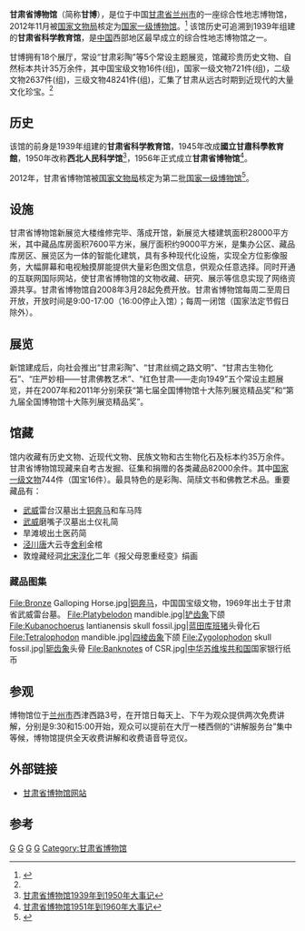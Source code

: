 {{Infobox Museum
 |name          = 甘肃省博物馆
 |image         = New Exhibition Building of the Gansu Provincial Museum.jpg
 |imagesize     = 200
 |caption       = 甘肃省博物馆新展览大楼
 |map_type      = 
 |map_caption   = 
 |latitude      = 
 |longitude     = 
 |established   = 1939年（甘肃省科学教育馆）<br>1956年（甘肃省博物馆）
 |dissolved     = 
 |location      = [[中国|中国]][[甘肃省|甘肃省]][[兰州市|兰州市]][[七里河区|七里河区]]西津西路3号
 |type          = 综合性地志博物馆
 |visitors      = 
 |director      = 
 |curator       = 俄军
 |publictransit = 
 |website       = http://www.gansumuseum.com/
}}
'''甘肃省博物馆'''（简称'''甘博'''），是位于中国[[甘肃省|甘肃省]][[兰州市|兰州市]]的一座综合性地志博物馆，2012年11月被[[国家文物局|国家文物局]]核定为[[国家一级博物馆|国家一级博物馆]]。<ref name=gbjj>{{citeweb |url=http://www.gov.cn/zwgk/2012-12/07/content_2285163.htm |title=关于发布第二批国家一级博物馆名单的通知 |publisher=中国政府网 |date=2012-12-07 |access-date=2013-11-29 |archive-date=2016-12-20 |archive-url=https://web.archive.org/web/20161220083054/http://www.gov.cn/zwgk/2012-12/07/content_2285163.htm |dead-url=no }}</ref>
该馆历史可追溯到1939年组建的'''甘肃省科学教育馆'''，是[[中国|中国]]西部地区最早成立的综合性地志博物馆之一。

甘博拥有18个展厅，常设“甘肃彩陶”等5个常设主题展览，馆藏珍贵历史文物、自然标本共计35万余件，其中国宝级文物16件(组)，国家一级文物721件(组)，二级文物2637件(组)，三级文物48241件(组)，汇集了甘肃从远古时期到近现代的大量文化珍宝。<ref name=gbjj/>

== 历史 ==
该馆的前身是1939年组建的'''甘肃省科学教育馆'''，1945年改成'''國立甘肅科學教育館'''，1950年改称'''西北人民科学馆'''<ref>[http://www.gansumuseum.com/Gbgl/gbdsjDetail.aspx?AT_ID=43 甘肃省博物馆1939年到1950年大事记]{{Dead link|date=2019年6月 |bot=InternetArchiveBot |fix-attempted=yes }}</ref>，1956年正式成立'''甘肃省博物馆'''<ref>[http://www.gansumuseum.com/Gbgl/gbdsjDetail.aspx?AT_ID=44 甘肃省博物馆1951年到1960年大事记]{{Dead link|date=2019年6月 |bot=InternetArchiveBot |fix-attempted=yes }}</ref>。

2012年，甘肃省博物馆被[[国家文物局|国家文物局]]核定为第二批[[国家一级博物馆|国家一级博物馆]]<ref>{{Cite web |url = http://www.gov.cn/zwgk/2012-12/07/content_2285163.htm |title = 关于发布第二批国家一级博物馆名单的通知（文物博函〔2012〕2237号） |author =  |date = 2012-12-07 |publisher = 中国政府网 |language =  |accessdate =  |quote =  |archive-date = 2016-12-20 |archive-url = https://web.archive.org/web/20161220083054/http://www.gov.cn/zwgk/2012-12/07/content_2285163.htm |dead-url = no }}</ref>。

== 设施 ==
甘肃省博物馆新展览大楼维修完毕、落成开馆，新展览大楼建筑面积28000平方米，其中藏品库房面积7600平方米，展厅面积约9000平方米，是集办公区、藏品库房区、展览区为一体的智能化建筑，具有多种现代化设施，实现全方位影像服务，大幅屏幕和电视触摸屏能提供大量彩色图文信息，供观众任意选择。同时开通的互联网国际网站，使甘肃省博物馆的文物收藏、研究、展示等信息实现了网络资源共享。甘肃省博物馆自2008年3月28起免费开放。甘肃省博物馆每周二至周日开放，开放时间是9:00-17:00（16:00停止入馆）；每周一闭馆（国家法定节假日除外）。

== 展览 ==
新馆建成后，向社会推出“甘肃彩陶”、“甘肃丝绸之路文明”、“甘肃古生物化石”、“庄严妙相——甘肃佛教艺术”、“红色甘肃——走向1949”五个常设主题展览，并在2007年和2011年分别荣获“第七届全国博物馆十大陈列展览精品奖”和“第九届全国博物馆十大陈列展览精品奖”。

== 馆藏 ==
馆内收藏有历史文物、近现代文物、民族文物和古生物化石及标本约35万余件。甘肃省博物馆现藏来自考古发掘、征集和捐赠的各类藏品82000余件。其中[[国家一级文物|国家一级文物]]744件（国宝16件）。最具特色的是彩陶、简牍文书和佛教艺术品。重要藏品有：

*[[武威|武威]]雷台汉墓出土[[青铜奔马|铜奔马]]和车马阵
*[[武威|武威]]磨嘴子汉墓出土仪礼简
*旱滩坡出土医药简
*[[泾川|泾川]][[唐|唐]]大云寺[[舍利|舍利]]金棺
*敦煌藏经洞[[北宋|北宋]][[淳化|淳化]]二年《报父母恩重经变》绢画
=== 藏品图集 ===
<gallery>
File:Bronze Galloping Horse.jpg|[[铜奔马|铜奔马]]，中国国宝级文物，1969年出土于甘肃省武威雷台墓。
File:Platybelodon mandible.jpg|[[铲齿象|铲齿象]]下颌
File:Kubanochoerus lantianensis skull fossil.jpg|[[蓝田库班猪|蓝田库班猪]]头骨化石
File:Tetralophodon mandible.jpg|[[四棱齿象|四棱齿象]]下颌
File:Zygolophodon skull fossil.jpg|[[轭齿象|轭齿象]]头骨
File:Banknotes of CSR.jpg|[[中华苏维埃共和国|中华苏维埃共和国]]国家银行纸币
</gallery>

== 参观 ==
博物馆位于[[兰州市|兰州市]]西津西路3号，在开馆日每天上、下午为观众提供两次免费讲解，分别是9:30和15:00开始，观众可以提前在大厅一楼西侧的“讲解服务台”集中等候，博物馆提供全天收费讲解和收费语音导览仪。

==外部链接==
{{Wikisource|國立甘肅科學教育館組織條例}}
*[https://web.archive.org/web/20200422083053/http://www.gansumuseum.com/ 甘肃省博物馆网站]

== 参考 ==
<references/>

{{中国国家一级博物馆}}
{{Gansu topics}}

[[Category:兰州市的博物馆|G]]
[[Category:中国历史博物馆|G]]
[[Category:1956年建立的博物馆|G]]
[[Category:七里河区|G]]
[[Category:甘肃省博物馆|Category:甘肃省博物馆]]
